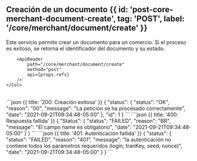 


## Creación de un documento {{ id: 'post-core-merchant-document-create', tag: 'POST', label: '/core/merchant/document/create' }}

<Row>
    <Col>
        Este servicio permite crear un documento para un comercio. Si el proceso es exitoso, se retorna el identificador del documento y su estado.
    
        <ApiReader
            path="/core/merchant/document/create"
            method="post"
            api={props.refs}
        />
    </Col>
    
</Row>

<Row>
    <Col>
        <ApiReader
            path="/core/merchant/document/create"
            method="post"
            type="response"
            api={props.refs}
        />
    </Col>
        <Col sticky>
        <br />
        <CodeGroup title="Respuesta">
```json {{ title: '200: Creación exitosa' }}
{
  "status": {
    "status": "OK",
    "reason": "00",
    "message": "La petición se ha procesado correctamente",
    "date": "2021-09-21T09:34:48-05:00"
  },
  "id": 1
}
```
```json {{ title: '400: Respuesta fallida' }}
{
  "Status": {
    "status": "FAILED",
    "reason": "BR",
    "message": "El campo name es obligatorio",
    "date": "2021-09-21T09:34:48-05:00"
  }
}
```
```json {{ title: '401: Autenticación fallida' }}
{
  "status": {
    "status": "FAILED",
    "reason": "401",
    "message": "la autenticación no contiene todos los parámetros requeridos (login, tranKey, seed, nonce)",
    "date": "2021-09-21T09:34:48-05:00"
  }
}
```
        </CodeGroup>
    </Col>
</Row>


